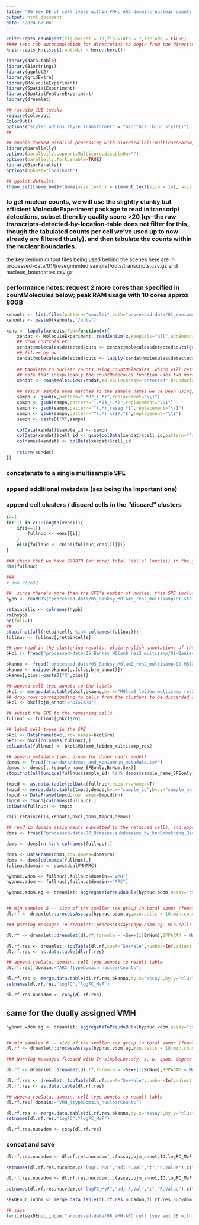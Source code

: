 ```yaml
---
title: "06-Sex DE of cell types within VMH, ARC domains-nuclear counts only"
output: html_document
date: "2024-07-06"
---
```


```r
knitr::opts_chunk$set(fig.height = 10,fig.width = 7,include = FALSE)
#### sets tab autocompletion for directories to begin from the directory containing the .Rproj session, instead of the script's directory if different
knitr::opts_knit$set(root.dir = here::here())

library(data.table)
library(Biostrings)
library(ggplot2)
library(gridExtra)
library(MoleculeExperiment)
library(SpatialExperiment)
library(SpatialFeatureExperiment)
library(dreamlet)

## rstudio GUI tweaks
require(colorout)
ColorOut()
options("styler.addins_style_transformer" = "biocthis::bioc_style()")
##

## enable forked parallel processing with BiocParallel::multicoreParam, future::, etc. seemed to need this a couple times, but otherwise havent so its here as a preventative measure.
library(parallelly)
options(parallelly.supportsMulticore.disableOn="")
options(parallelly.fork.enable=TRUE)
library(BiocParallel)
options(bphost="localhost")

## ggplot defaults
theme_set(theme_bw()+theme(axis.text.x = element_text(size = 14), axis.title.x = element_text(size = 16), axis.text.y = element_text(size = 14), axis.title.y = element_text(size =16), plot.title = element_text(size = 20,hjust=0.5), strip.text = element_text(size=18), legend.text = element_text(size=10), legend.title = element_text(size=11,hjust=0.5)))
```

### to get nuclear counts, we will use the slightly clunky but efficient MoleculeExperiment package to read in transcript detections, subset them by quality score >20 (qv--the raw transcripts-detected-by-location-table does not filter for this, though the tabulated counts per cell we've used up to now already are filtered thusly), and then tabulate the counts within the nuclear boundaries. 

the key xenium output files being used behind the scenes here are in processed-data/01/[resegmented sample]/outs/transcripts.csv.gz and nucleus_boundaries.csv.gz .

### performance notes: request 2 more cores than specified in countMolecules below; peak RAM usage with 10 cores approx 80GB
```r
xenouts <- list.files(pattern="wnuclei",path="processed-data/01_xeniumranger1.7-resegment",full.names=T)
xenouts <- paste0(xenouts,"/outs")

xens <- lapply(xenouts,FUN=function(x){
    xendat <- MoleculeExperiment::readXenium(x,keepCols="all",addBoundaries="nucleus")
    ## drop controls etc
    xendat@molecules$detected$outs <- xendat@molecules$detected$outs[grep(names(xendat@molecules$detected$outs),pattern="unassigned|deprecated|BLANK|control",ignore.case = T,value=T,invert=T)]
    ## filter by qv
    xendat@molecules$detected$outs <- lapply(xendat@molecules$detected$outs, FUN=function(g){return(g[which(g$qv>20),])})
    
    ## tabulate to nuclear counts using countMolecules, which will return a spatialExperiment object
    ## note that inexplicably the countMolecules function uses two more cores than whatever the user specifies.
    xendat <- countMolecules(xendat,moleculesAssay="detected",boundariesAssay="nucleus",nCores = 8)
    
    ## assign sample name matched to the sample names we've been using; assign cell_ids as unique identifiers (sampleid_cellid) and then as colnames of the SPE
    sampn <- gsub(x,pattern=".*02_(.*)",replacement="\\1")
    sampn <- gsub(sampn,pattern="|.*03_(.*)",replacement="\\1")
    sampn <- gsub(sampn,pattern="^(.*)_reseg.*$",replacement="\\1")
    sampn <- gsub(sampn,pattern="^(.*)_xr17.*$",replacement="\\1")
    sampn <- paste0("X",sampn)
    
    colData(xendat)$sample_id <- sampn
    colData(xendat)$cell_id <- gsub(colData(xendat)$cell_id,pattern="^outs\\.(.*)$",replacement=paste0(sampn,"_","\\1"))
    colnames(xendat) <- colData(xendat)$cell_id
    
    return(xendat)
})

```

### concatenate to a single multisample SPE
### append additional metadata (sex being the important one)
### append cell clusters / discard cells in the "discard" clusters
```r
i<-1
for (i in c(1:length(xens))){
    if(i==1){
        fullnuc <- xens[[i]]
    }
    else{fullnuc <- cbind(fullnuc,xens[[i]])}
}

### check that we have 870870 (or more) total "cells" (nuclei) in the joined SPE--which was the size of the final SFE after filtering etc.
dim(fullnuc)

###
# 366 912692

##  since there's more than the SFE's number of nuclei, this SPE includes ones that we previously discarded by e.g. filtering for erratic nuclear/cell segmentations, nucleus area:cell area ratios, etc. quick read in the working cell-level SFE to get the identifiers to keep
hypb <- readRDS("processed-data/05_Banksy_M0lam0_res2_multisamp/01-sfe-in_staggered-coords_genetarg-only_NONlog-norm.RDS")

retaincells <- colnames(hypb)
rm(hypb)
gc(full=T)
##
stopifnot(all(retaincells %in% colnames(fullnuc)))
fullnuc <- fullnuc[,retaincells]

## now read in the clustering results, plain-english annotations of them, and the domain-cell assignments made using the 4 non-periventricular ARC cell types
bkcl <- fread("processed-data/05_Banksy_M0lam0_res2_multisamp/01-BanksyClusts_M0lam0_leiden_multisamp.txt")

bkanno <- fread("processed-data/05_Banksy_M0lam0_res2_multisamp/02-M0l0kg6_topClusMarkers_celltypes_annotated.txt")
bkanno <- unique(bkanno[,.(clus,bjm_annot)])
bkanno[,clus:=paste0("X",clus)]

## append cell type annots to the labels
bkcl <- merge.data.table(bkcl,bkanno,by.x="M0lam0_leiden_multisamp_res2",by.y="clus",all.x=T)
## drop rows corresponding to cells from the clusters to be discarded (sample specific clusters etc)
bkcl <- bkcl[bjm_annot!="DISCARD"]

## subset the SPE to the remaining cells
fullnuc <- fullnuc[,bkcl$rn]

## label cell types in the SPE
bkcl <- DataFrame(bkcl,row.names=bkcl$rn)
bkcl <- bkcl[colnames(fullnuc),]
colLabels(fullnuc) <- bkcl$M0lam0_leiden_multisamp_res2

## append metadata (sex, brnum for donor ranfx model)
demos <- fread("raw-data/demos_and_xeniumrun_metadata.tsv")
demos <- demos[,.(sample_name_SFEonly,BrNum,Sex)]
stopifnot(all(unique(fullnuc$sample_id) %in% demos$sample_name_SFEonly))

tmpcd <- as.data.table(colData(fullnuc),keep.rownames=T)
tmpcd <- merge.data.table(tmpcd,demos,by.x="sample_id",by.y="sample_name_SFEonly",all.x=T)
tmpcd <- DataFrame(tmpcd,row.names=tmpcd$rn)
tmpcd <- tmpcd[colnames(fullnuc),]
colData(fullnuc) <- tmpcd

rm(i,retaincells,xenouts,bkcl,doms,tmpcd,demos)

## read in domain assignments subsetted to the retained cells, and append to SPE; subset to SPE of only cells in a domain for within-domain cell type sex DE
doms <- fread("processed-data/07_Domains-subdomains_by_knnSmoothing_Banksytypes/03b-ARCVMHdomains_2stepsmooth_VMH-k10-0.2-VMH-k200-0.2_ARC-k50-0.1_ARC-k500-0.5.txt")

doms <- doms[rn %in% colnames(fullnuc),]

doms <- DataFrame(doms,row.names=doms$rn)
doms <- doms[colnames(fullnuc),]
fullnuc$domain <- doms$dualVMHARC4

hypnuc.vdom <- fullnuc[,fullnuc$domain=="VMH"]
hypnuc.adom <- fullnuc[,fullnuc$domain=="ARC"]


```

```r
hypnuc.adom.ag <- dreamlet::aggregateToPseudoBulk(hypnuc.adom,assay="counts",sample_id="sample_id",cluster_id = "label",BPPARAM = MulticoreParam(8))


## min samples 5 -- size of the smaller sex group in total samps (females)-- one female sample has ~no ARC with this smoothing unfortunately
dl.rf <- dreamlet::processAssays(hypnuc.adom.ag,min.cells = 10,min.count = 10,min.samples = 5,min.prop = 0.4,normalize.method = "TMM",useCountsWeights = T,BPPARAM = MulticoreParam(8),formula = ~Sex+(1|BrNum))

### Warning message: In dreamlet::processAssays(hyp.adom.ag, min.cells = 10, min.count = 10,  : Not enough samples retained or model fit fails: X28, X30, X34, X36, X37, X40

dl.rf <- dreamlet::dreamlet(dl.rf,formula = ~Sex+(1|BrNum),BPPARAM = MulticoreParam(8))

dl.rf.res <- dreamlet::topTable(dl.rf,coef="SexMale",number=Inf,adjust.method ="BH")
dl.rf.res <- as.data.table(dl.rf.res)

## append rowData, domain, cell type annots to result table
dl.rf.res[,domain:="ARC_4typeDomain_nuclearCounts"]

dl.rf.res <- merge.data.table(dl.rf.res,bkanno,by.x="assay",by.y="clus",all.x=T)
setnames(dl.rf.res,"logFC","logFC_MvF")

dl.rf.res.nucadom <- copy(dl.rf.res)
```

## same for the dually assigned VMH
```r
hypnuc.vdom.ag <- dreamlet::aggregateToPseudoBulk(hypnuc.vdom,assay="counts",sample_id="sample_id",cluster_id = "label",BPPARAM = MulticoreParam(8))


## min samples 6 -- size of the smaller sex group in total samps (females)
dl.rf <- dreamlet::processAssays(hypnuc.vdom.ag,min.cells = 10,min.count = 10,min.samples = 6,min.prop = 0.4,normalize.method = "TMM",useCountsWeights = T,BPPARAM = MulticoreParam(8),formula = ~Sex+(1|BrNum))

### Warning messages flooded with In simpleLoess(y, x, w, span, degree = degree, parametric = parametric,  ... : Chernobyl! trL>n 9 ?

dl.rf <- dreamlet::dreamlet(dl.rf,formula = ~Sex+(1|BrNum),BPPARAM = MulticoreParam(8))

dl.rf.res <- dreamlet::topTable(dl.rf,coef="SexMale",number=Inf,adjust.method ="BH")
dl.rf.res <- as.data.table(dl.rf.res)

## append rowData, domain, cell type annots to result table
dl.rf.res[,domain:="VMH_4typeDomain_nuclearCounts"]

dl.rf.res <- merge.data.table(dl.rf.res,bkanno,by.x="assay",by.y="clus",all.x=T)
setnames(dl.rf.res,"logFC","logFC_MvF")

dl.rf.res.nucvdom <- copy(dl.rf.res)
```

### concat and save
```r
dl.rf.res.nucadom <- dl.rf.res.nucadom[,.(assay,bjm_annot,ID,logFC_MvF,adj.P.Val,t,P.Value)]

setnames(dl.rf.res.nucadom,c("logFC_MvF","adj.P.Val","t","P.Value"),c("logFC_MvF_inARCnuc","FDR_inARCnuc","t_inARCnuc","P.Value_inARCnuc"))

dl.rf.res.nucvdom <- dl.rf.res.nucvdom[,.(assay,bjm_annot,ID,logFC_MvF,adj.P.Val,t,P.Value)]

setnames(dl.rf.res.nucvdom,c("logFC_MvF","adj.P.Val","t","P.Value"),c("logFC_MvF_inVMHnuc","FDR_inVMHnuc","t_inVMHnuc","P.Value_inVMHnuc"))

sexDEnuc_indom <- merge.data.table(dl.rf.res.nucadom,dl.rf.res.nucvdom,by=c("assay","bjm_annot","ID"),all.x=T,all.y=T)

## save
fwrite(sexDEnuc_indom,"processed-data/08_VMH-ARC cell type sex DE within domains/06-4celltypeARC-and-VMH-dualassignedDomains_celltypeSexDE_nuclearcounts.txt")
```



